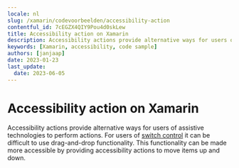 ```yaml
---
locale: nl
slug: /xamarin/codevoorbeelden/accessibility-action
contentful_id: 7cEGZX4QIY9Pou4d0skLew
title: Accessibility action on Xamarin
description: Accessibility actions provide alternative ways for users of assistive technologies to perform actions.
keywords: [Xamarin, accessibility, code sample]
authors: [janjaap]
date: 2023-01-23
last_update:
  date: 2023-06-05
---
```


# Accessibility action on Xamarin

Accessibility actions provide alternative ways for users of assistive technologies to perform actions. For users of [switch control](https://appt.org/en/docs/ios/features/switch-control) it can be difficult to use drag-and-drop functionality. This functionality can be made more accessible by providing accessibility actions to move items up and down.

<CodeSample id="accessibility-action" framework="xamarin" locale="nl"/>
